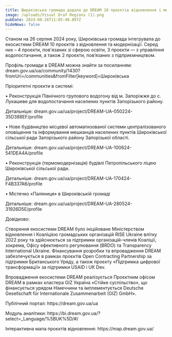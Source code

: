 ```yaml
---
title: Широківська громада додала до DREAM 10 проєктів відновлення і модернізації
image: /uploads/Visual Draf Regions (1).png
pubDate: 2024-08-26T11:05:40.897Z
hideNews: false
---
```


Станом на 26 серпня 2024 року, Широківська громада інтегрувала до екосистеми DREAM 10 проєктів з відновлення та модернізації. Серед них – 4 проєкти, пов'язаних зі сферою освіти, 3 проєкти — з управління водопостачання, а також 2 проєкти, пов’язаних з підприємництвом.

Профіль громади в DREAM можна знайти за посиланням: dream.gov.ua/ua/community/1430?fromUri=/communities\&fromFilter\[keyword]=Широківська

Пріоритетні проєкти в системі:

• Реконструкція Північного групового водогону від м. Запоріжжя до с. Лукашеве для водопостачання населених пунктів Запорізького району.

Детальніше: dream.gov.ua/ua/project/DREAM-UA-050224-35D388EF/profile

• Нове будівництво місцевої автоматизованої системи централізованого оповіщення та інформування мешканців населених пунктів Широківської сільської ради Запорізького району Запорізької області.

Детальніше: dream.gov.ua/ua/project/DREAM-UA-100624-541DEA4A/profile

• Реконструкція (термомодернізація) будівлі Петропільського ліцею Широківської сільської ради.

Детальніше: dream.gov.ua/ua/project/DREAM-UA-170424-F4B337A6/profile

• Містечко «Паляниця» в Широківській громаді

Детальніше: dream.gov.ua/ua/project/DREAM-UA-280524-31926D5E/profile

Довідково:

Створення екосистеми DREAM було ініційоване Міністерством відновлення і Коаліцією громадських організацій RISE Ukraine влітку 2022 року та здійснюється за підтримки організацій-членів Коаліції, зокрема, Офісу ефективного регулювання (BRDO) та Transparency International Ukraine. Фінансування розробки та впровадження DREAM забезпечується в рамках проєктів Open Contracting Partnership за підтримки Британського Уряду, а також проєкту «Підтримка цифрової трансформації» за підтримки USAID i UK Dev.

Впровадження екосистеми DREAM реалізується Проєктним офісом DREAM в рамках кластера GIZ Україна «Стійке суспільство», що фінансується урядом Німеччини та імплементується Deutsche Gesellschaft für Internationale Zusammenarbeit (GIZ) GmbH».

Публічний портал: https\://dream.gov.ua/ua

Модуль аналітики: https\://bi.dream.gov.ua/?select=\_Language/%5BUK%5D/#/

Інтерактивна мапа проєктів відновлення: https\://map.dream.gov.ua/
